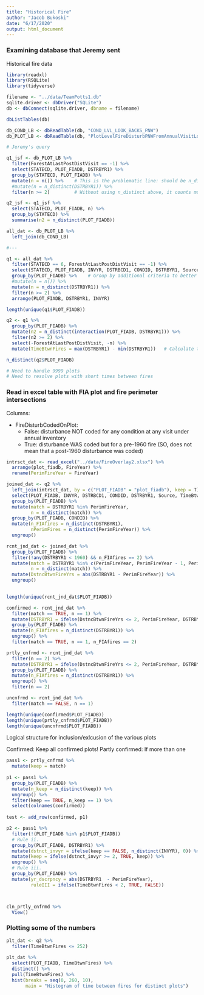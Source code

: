 ```yaml
---
title: "Historical Fire"
author: "Jacob Bukoski"
date: "6/17/2020"
output: html_document
---
```


### Examining database that Jeremy sent

Historical fire data

```r

library(readxl)
library(RSQLite)
library(tidyverse)

filename <- "../data/TeamPotts1.db"
sqlite.driver <- dbDriver("SQLite")
db <- dbConnect(sqlite.driver, dbname = filename)

dbListTables(db)

db_COND_LB <- dbReadTable(db, "COND_LVL_LOOK_BACKS_PNW")
db_PLOT_LB <- dbReadTable(db, "PlotLevelFireDisturbPNWFromAnnualVisitLookbacks")

```

```r

# Jeremy's query

q1_jsf <- db_PLOT_LB %>%
  filter(ForestAtLastPostDistVisit == -1) %>%
  select(STATECD, PLOT_FIADB, DSTRBYR1) %>%
  group_by(STATECD, PLOT_FIADB) %>%
  mutate(n = n()) %>%    # This is the problematic line: should be n_distinct(DSTRBYR1) rather than n()
  #mutate(n = n_distinct(DSTRBYR1)) %>%
  filter(n >= 2)         # Without using n_distinct above, it counts multiple conditions and multiple fire types (e.g., n = 2 on plots with only one fire, but both dstrbcd 31 & 32 were recorded)

q2_jsf <- q1_jsf %>%
  select(STATECD, PLOT_FIADB, n) %>%
  group_by(STATECD) %>%
  summarise(n2 = n_distinct(PLOT_FIADB))

```

```r

all_dat <- db_PLOT_LB %>%
  left_join(db_COND_LB)

#---

q1 <- all_dat %>%
  filter(STATECD == 6, ForestAtLastPostDistVisit == -1) %>%
  select(STATECD, PLOT_FIADB, INVYR, DSTRBCD1, CONDID, DSTRBYR1, Source, ForestAtLastPostDistVisit) %>%
  group_by(PLOT_FIADB) %>%    # Group by additional criteria to better identify unique plots, some plots have 
  #mutate(n = n()) %>%
  mutate(n = n_distinct(DSTRBYR1)) %>%
  filter(n >= 2) %>%
  arrange(PLOT_FIADB, DSTRBYR1, INVYR)

length(unique(q1$PLOT_FIADB))

q2 <- q1 %>%
  group_by(PLOT_FIADB) %>%
  mutate(n2 = n_distinct(interaction(PLOT_FIADB, DSTRBYR1))) %>%
  filter(n2 >= 2) %>%
  select(-ForestAtLastPostDistVisit, -n) %>%
  mutate(TimeBtwnFires = max(DSTRBYR1) - min(DSTRBYR1))   # Calculate time between fires

n_distinct(q2$PLOT_FIADB)

# Need to handle 9999 plots
# Need to resolve plots with short times between fires

```

### Read in excel table with FIA plot and fire perimeter intersections

Columns:

- FireDisturbCodedOnPlot:
  - False: disturbance NOT coded for any condition at any visit under annual inventory
  - True: disturbance WAS coded but for a pre-1960 fire (SO, does not mean that a post-1960 disturbance was coded)

```r

intrsct_dat <- read_excel("../data/FireOverlay2.xlsx") %>%
  arrange(plot_fiadb, FireYear) %>%
  rename(PerimFireYear = FireYear)

```

```r

joined_dat <- q2 %>%
  left_join(intrsct_dat, by = c("PLOT_FIADB" = "plot_fiadb"), keep = T) %>%
  select(PLOT_FIADB, INVYR, DSTRBCD1, CONDID, DSTRBYR1, Source, TimeBtwnFires, PerimFireYear) %>%
  group_by(PLOT_FIADB) %>%
  mutate(match = DSTRBYR1 %in% PerimFireYear,
         n = n_distinct(match)) %>%
  group_by(PLOT_FIADB, CONDID) %>%
  mutate(n_FIAfires = n_distinct(DSTRBYR1),
         nPerimFires = n_distinct(PerimFireYear)) %>%
  ungroup()

rcnt_jnd_dat <- joined_dat %>%
  group_by(PLOT_FIADB) %>%
  filter(!any(DSTRBYR1 < 1960) && n_FIAfires == 2) %>%
  mutate(match = DSTRBYR1 %in% c(PerimFireYear, PerimFireYear - 1, PerimFireYear + 1, PerimFireYear - 2, PerimFireYear + 2),
         n = n_distinct(match)) %>%
  mutate(DstncBtwnFireYrs = abs(DSTRBYR1 - PerimFireYear)) %>%
  ungroup()
  

length(unique(rcnt_jnd_dat$PLOT_FIADB))

```

```r

confirmed <- rcnt_jnd_dat %>%
  filter(match == TRUE, n == 1) %>%
  mutate(DSTRBYR1 = ifelse(DstncBtwnFireYrs <= 2, PerimFireYear, DSTRBYR1)) %>%
  group_by(PLOT_FIADB) %>%
  mutate(n_FIAfires = n_distinct(DSTRBYR1)) %>%
  ungroup() %>%
  filter(match == TRUE, n == 1, n_FIAfires == 2)

prtly_cnfrmd <- rcnt_jnd_dat %>%
  filter(n == 2) %>%
  mutate(DSTRBYR1 = ifelse(DstncBtwnFireYrs <= 2, PerimFireYear, DSTRBYR1)) %>%
  group_by(PLOT_FIADB) %>%
  mutate(n_FIAfires = n_distinct(DSTRBYR1)) %>%
  ungroup() %>%
  filter(n == 2)

uncnfrmd <- rcnt_jnd_dat %>%
  filter(match == FALSE, n == 1)

length(unique(confirmed$PLOT_FIADB))
length(unique(prtly_cnfrmd$PLOT_FIADB))
length(unique(uncnfrmd$PLOT_FIADB))

```

Logical structure for inclusion/exlcusion of the various plots

Confirmed: Keep all confirmed plots!
Partly confirmed:
  If more than one 
  
```r

pass1 <- prtly_cnfrmd %>%
  mutate(keep = match)
  
p1 <- pass1 %>%
  group_by(PLOT_FIADB) %>%
  mutate(n_keep = n_distinct(keep)) %>%
  ungroup() %>%
  filter(keep == TRUE, n_keep == 1) %>%
  select(colnames(confirmed))
  
test <- add_row(confirmed, p1)

p2 <- pass1 %>%
  filter(!(PLOT_FIADB %in% p1$PLOT_FIADB))
  # Rule ii.
  group_by(PLOT_FIADB, DSTRBYR1) %>%
  mutate(dstnct_invyr = ifelse(keep == FALSE, n_distinct(INVYR), 0)) %>%
  mutate(keep = ifelse(dstnct_invyr >= 2, TRUE, keep)) %>%
  ungroup() %>%
  # Rule iii.
  group_by(PLOT_FIADB) %>%
  mutate(yr_dscrpncy = abs(DSTRBYR1  - PerimFireYear),
         ruleIII = ifelse(TimeBtwnFires < 2, TRUE, FALSE))



cln_prtly_cnfrmd %>%
  View()

```


### Plotting some of the numbers

```r

plt_dat <- q2 %>%
  filter(TimeBtwnFires <= 252)
  
plt_dat %>%
  select(PLOT_FIADB, TimeBtwnFires) %>%
  distinct() %>%
  pull(TimeBtwnFires) %>%
  hist(breaks = seq(0, 260, 10),
       main = "Histogram of time between fires for distinct plots")

```
